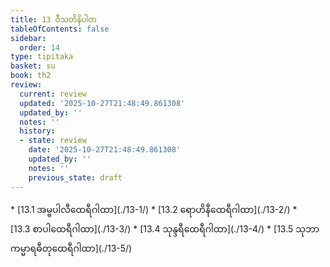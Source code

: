 ```yaml
---
title: 13 ဝီသတိနိပါတ
tableOfContents: false
sidebar:
  order: 14
type: tipitaka
basket: su
book: th2
review:
  current: review
  updated: '2025-10-27T21:48:49.861308'
  updated_by: ''
  notes: ''
  history:
  - state: review
    date: '2025-10-27T21:48:49.861308'
    updated_by: ''
    notes: ''
    previous_state: draft
---
```



<ReviewStatus review={frontmatter.review} showDetails={true} />

<HypothesisAnnotation frontmatter={frontmatter} />

<DynamicBreadcrumb />



<TableOfContents book="th2" section="13">
* [13.1 အမ္ဗပါလီထေရီဂါထာ](./13-1/)
* [13.2 ရောဟိနီထေရီဂါထာ](./13-2/)
* [13.3 စာပါထေရီဂါထာ](./13-3/)
* [13.4 သုန္ဒရီထေရီဂါထာ](./13-4/)
* [13.5 သုဘာကမ္မာရဓီတုထေရီဂါထာ](./13-5/)
</TableOfContents>
